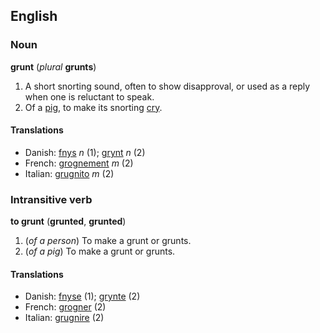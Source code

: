 ==English==
===Noun===
'''grunt''' (''plural'' '''grunts''')

#A short snorting sound, often to show disapproval, or used as a reply when one is reluctant to speak.
#Of a [[pig]], to make its snorting [[cry]].

====Translations====
*Danish: [[fnys]] ''n'' (1); [[grynt]] ''n'' (2)
*French: [[grognement]] ''m'' (2)
*Italian: [[grugnito]] ''m'' (2)

===Intransitive verb===
'''to grunt''' ('''grunted''', '''grunted''')

#(''of a person'') To make a grunt or grunts.
#(''of a pig'') To make a grunt or grunts.

====Translations====
*Danish: [[fnyse]] (1); [[grynte]] (2)
*French: [[grogner]] (2)
*Italian: [[grugnire]] (2)